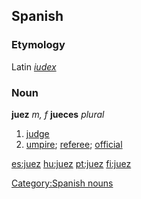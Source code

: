 == Spanish ==
=== Etymology ===
Latin ''[[iudex]]''
=== Noun ===
'''juez''' ''m, f'' '''jueces''' ''plural''
# [[judge]]
# [[umpire]]; [[referee]]; [[official]]
[[Category:Spanish nouns]]

[[es:juez]]
[[hu:juez]]
[[pt:juez]]
[[fi:juez]]